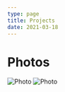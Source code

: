 ```yaml
---
type: page
title: Projects
date: 2021-03-18
---
```


# Photos


<div style={{ display: 'flex', justifyContent: 'space-between' }}>
  <Link href="https://unsplash.com/photos/WeYamle9fDM" passHref>
    <Image
      src="/images/photo2.jpg"
      alt="Photo"
      width={500}
      height={750}
      priority
      className="next-image"
    />
  </Link>

  <Link href="https://unsplash.com/photos/ndN00KmbJ1c" passHref>
    <Image
      src="/images/photo.jpg"
      alt="Photo"
      width={500}
      height={500}
      priority
      className="next-image"
    />
  </Link>
</div>